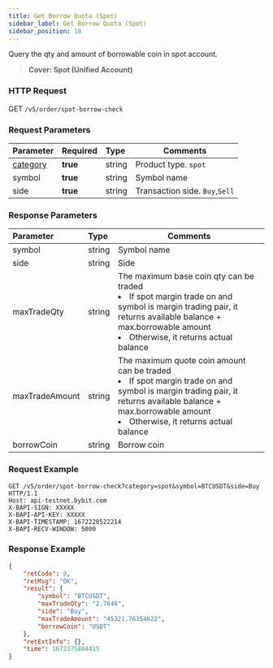 ```yaml
---
title: Get Borrow Quota (Spot)
sidebar_label: Get Borrow Quota (Spot)
sidebar_position: 10
---
```


Query the qty and amount of borrowable coin in spot account.
> **Cover: Spot (Unified Account)**


### HTTP Request
GET `/v5/order/spot-borrow-check`

### Request Parameters
| Parameter | Required | Type | Comments|
|:----- |:-------|:-----|------ |
|[category](../enum#category) |**true** |string |Product type. `spot`|
|symbol |**true** |string |Symbol name|
|side |**true** |string |Transaction side. `Buy`,`Sell` |

### Response Parameters
| Parameter | Type | Comments|
|:----- |:-----|------ |
|symbol |string |Symbol name |
|side |string |Side |
|maxTradeQty |string |The maximum base coin qty can be traded<li>If spot margin trade on and symbol is margin trading pair, it returns available balance + max.borrowable amount</li><li>Otherwise, it returns actual balance</li>  |
|maxTradeAmount |string |The maximum quote coin amount can be traded<li>If spot margin trade on and symbol is margin trading pair, it returns available balance + max.borrowable amount</li><li>Otherwise, it returns actual balance</li> |
|borrowCoin |string |Borrow coin |

### Request Example

```http
GET /v5/order/spot-borrow-check?category=spot&symbol=BTCUSDT&side=Buy HTTP/1.1
Host: api-testnet.bybit.com
X-BAPI-SIGN: XXXXX
X-BAPI-API-KEY: XXXXX
X-BAPI-TIMESTAMP: 1672228522214
X-BAPI-RECV-WINDOW: 5000
```

### Response Example

```json
{
    "retCode": 0,
    "retMsg": "OK",
    "result": {
        "symbol": "BTCUSDT",
        "maxTradeQty": "2.7646",
        "side": "Buy",
        "maxTradeAmount": "45321.76354622",
        "borrowCoin": "USDT"
    },
    "retExtInfo": {},
    "time": 1672375804415
}
```